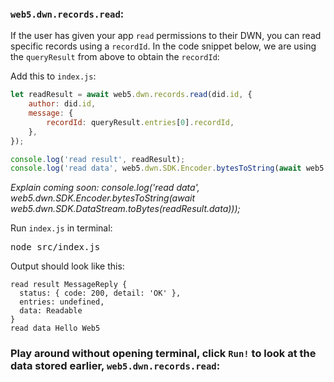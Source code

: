 ### `web5.dwn.records.read`:

If the user has given your app `read` permissions to their DWN, you can read specific records using a `recordId`. In the code snippet below, we are using the `queryResult` from above to obtain the `recordId`:

Add this to `index.js`:
```js
let readResult = await web5.dwn.records.read(did.id, {
    author: did.id,
    message: {
        recordId: queryResult.entries[0].recordId,
    },
});

console.log('read result', readResult);
console.log('read data', web5.dwn.SDK.Encoder.bytesToString(await web5.dwn.SDK.DataStream.toBytes(readResult.data)));
```

*Explain coming soon: console.log('read data', web5.dwn.SDK.Encoder.bytesToString(await web5.dwn.SDK.DataStream.toBytes(readResult.data)));*

Run `index.js` in terminal:
<pre>node src/index.js</pre>

Output should look like this:
```code
read result MessageReply {
  status: { code: 200, detail: 'OK' },
  entries: undefined,
  data: Readable
}
read data Hello Web5
```

### Play around without opening terminal, click `Run!` to look at the data stored earlier, `web5.dwn.records.read`: